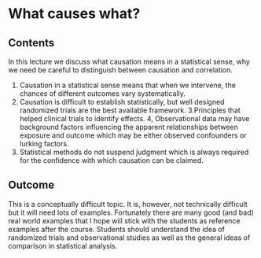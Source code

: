 # What causes what?

## Contents

In this lecture we discuss what causation means in a statistical sense, why we need be careful to distinguish between causation and correlation.

1. Causation in a statistical sense means that when we intervene, the chances of different outcomes vary systematically.
2. Causation is difficult to establish statistically, but well designed randomized trials are the best available framework.
3.Principles that helped clinical trials to identify effects.
4, Observational data may have background factors influencing the apparent relationships between exposure and outcome which may be either observed confounders or lurking factors.
5. Statistical methods do not suspend judgment which is always required for the confidence with which causation can be claimed.

## Outcome

This is a conceptually difficult topic. It is, however, not technically difficult but it will need lots of examples. Fortunately there are many good (and bad) real world examples that I hope will stick with the students as reference examples after the course. Students should understand the idea of randomized trials and observational studies as well as the general ideas of comparison in statistical analysis.